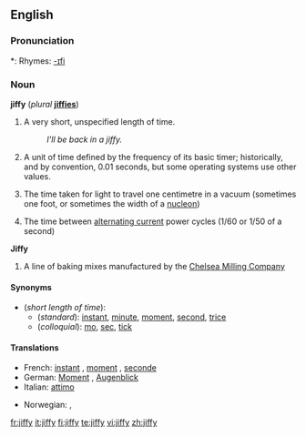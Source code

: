 ==English==

===Pronunciation===
*: Rhymes: [[Rhymes:English:-ɪfi|-ɪfi]]

===Noun===
'''jiffy''' (''plural'' '''[[jiffies]]''')

# {{colloquial}} A very short, unspecified length of time.
#: ''I'll be back in a jiffy.''
# {{computers}} A unit of time defined by the frequency of its basic timer; historically, and by convention, 0.01 seconds, but some operating systems use other values.
# {{physics}} The time taken for light to travel one centimetre in a vacuum (sometimes one foot, or sometimes the width of a [[nucleon]])
# {{electronics}} The time between [[alternating current]] power cycles (1/60 or 1/50 of a second)

'''Jiffy'''

# A line of baking mixes manufactured by the [http://www.jiffymix.com Chelsea Milling Company]

====Synonyms====
* (''short length of time''):
** (''standard''): [[instant]], [[minute]], [[moment]], [[second]], [[trice]]
** (''colloquial''): [[mo]], [[sec]], [[tick]]

====Translations====

{{trans-top|short length of time}}
* French: [[instant#French|instant]] {{m}}, [[moment#French|moment]] {{m}}, [[seconde#French|seconde]] {{f}}
* German: [[Moment]] {{m}}, [[Augenblick]] {{m}}
* Italian: [[attimo]] {{m}}
{{trans-mid}}
* Norwegian: {{t-|no|straks}}, {{t+|no|øyeblikk}}
{{trans-bottom}}

{{trans-top|in computing}}
{{trans-mid}}
{{trans-bottom}}

[[fr:jiffy]]
[[it:jiffy]]
[[fi:jiffy]]
[[te:jiffy]]
[[vi:jiffy]]
[[zh:jiffy]]